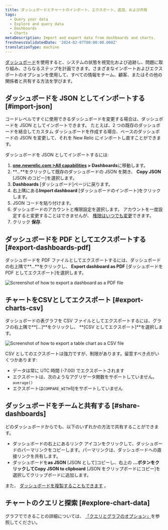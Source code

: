 ```yaml
---
title: ダッシュボードとチャートのインポート、エクスポート、追加、および共有
tags:
  - Query your data
  - Explore and query data
  - Dashboards
  - Charts
metaDescription: Import and export data from dashboards and charts.
freshnessValidatedDate: '2024-02-07T00:00:00.000Z'
translationType: machine
---
```




[ダッシュボード](/docs/query-your-data/explore-query-data/dashboards/introduction-dashboards/)を使用すると、システムの状態を視覚化および追跡し、問題に取り組み、さらなるステップを計画できます。さまざまなインポートおよびエクスポートのオプションを使用して、すべての情報をチーム、顧客、またはその他の関係者と共有する方法を学びます。

## ダッシュボードを JSON としてインポートする [#import-json]

コードレベルですぐに使用できるダッシュボードを変更する場合は、ダッシュボードを JSON としてインポートできます。 たとえば、2 つの既存のダッシュボードを結合してカスタム ダッシュボードを作成する場合、ベースのダッシュボードの JSON を変更して、それを New Relic にインポートし直すことができます。

ダッシュボードを JSON としてインポートするには:

1. **[one.newrelic.com >All capabilities](https://one.newrelic.com/all-capabilities) > Dashboards**に移動します。
2. **...**をクリックして既存のダッシュボードの JSON を開き、 **Copy JSON** \[JSON のコピー]を選択します。
3. **Dashboards** \[ダッシュボード]ページに戻ります。
4. 右上隅にある**Import dashboard** \[ダッシュボードのインポート]をクリックします。
5. JSON コードを貼り付けます。
6. ダッシュボードのアカウントと権限設定を選択します。 アカウントを一度設定すると変更することはできませんが、 [権限はいつでも変更](/docs/query-your-data/explore-query-data/dashboards/manage-your-dashboard/#dash-settings)できます。
7. クリック **保存**.

## ダッシュボードを PDF としてエクスポートする [#export-dashboards-pdf]

ダッシュボードを PDF ファイルとしてエクスポートするには、ダッシュボードの右上隅で**...**をクリックし、 **Export dashboard as PDF** \[ダッシュボードを PDF としてエクスポート]を選択します。

<img
  title="Export dashboard as PDF"
  alt="Screenshot of how to export a dashboard as a PDF file"
  src={dashboardsExportPdf}
/>

## チャートをCSVとしてエクスポート [#export-charts-csv]

ダッシュボードの表グラフを CSV ファイルとしてエクスポートするには、グラフの右上隅で**\[...]**をクリックし、 **\[CSV としてエクスポート]**を選択します。

<img
  title="Export chart as CSV"
  alt="Screenshot of how to export a table chart as a CSV file"
  src={dashboardsExportCsv}
/>

CSV としてのエクスポートは強力ですが、制限があります。留意すべき点がいくつかあります:

* データは常に UTC 時間 (-7:00) でエクスポートされます
* エクスポートは、次のようなアグリゲータ関数をサポートしていません。 `average()`
* エクスポートは`COMPARE_WITH`句をサポートしていません

## ダッシュボードをチームと共有する [#share-dashboards]

どのダッシュボードからでも、以下のいずれかの方法で共有することができます。

* ダッシュボードの右上にあるリンク アイコンをクリックして、ダッシュボードのパーマリンクをコピーします。パーマリンクは、ダッシュボードへの直接リンクを共有します。
* ダッシュボードを**as JSON** \[JSON として]コピーし、右上の **...**ボタンをクリックして**Copy JSON to clipboard** \[JSON をクリップボードにコピー]を選択してクリップボードに追加します。

また、 [ダッシュボードを複製することもできます](/docs/query-your-data/explore-query-data/dashboards/introduction-dashboards/#dashboards-clone) 。

## チャートのクエリと探索 [#explore-chart-data]

グラフでできることの詳細については、 [「クエリとグラフのオプション」](/docs/new-relic-solutions/new-relic-one/ui-data/basic-ui-features/#data-analysis)を参照してください。
